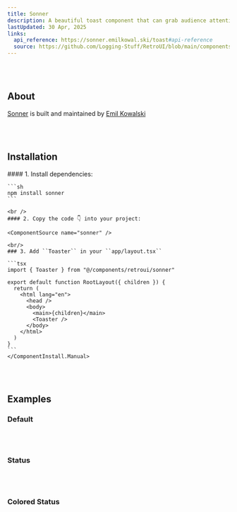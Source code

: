 ```yaml
---
title: Sonner
description: A beautiful toast component that can grab audience attention from any place.
lastUpdated: 30 Apr, 2025
links:
  api_reference: https://sonner.emilkowal.ski/toast#api-reference
  source: https://github.com/Logging-Stuff/RetroUI/blob/main/components/retroui/Sonner.tsx
---
```


<ComponentShowcase name="sonner-style-default" />
<br />
<br />

## About

[Sonner](https://sonner.emilkowal.ski) is built and maintained by [Emil Kowalski](https://x.com/emilkowalski_)

<br />
<br />

## Installation

<ComponentInstall>
  <ComponentInstall.Cli npmCommand="npx shadcn@latest add 'https://retroui.dev/r/sonner.json'" />
  <ComponentInstall.Manual>
    #### 1. Install dependencies:

    ```sh
    npm install sonner
    ```

    <br />
    #### 2. Copy the code 👇 into your project:

    <ComponentSource name="sonner" />

    <br/>
    ### 3. Add ``Toaster`` in your ``app/layout.tsx``

    ```tsx
    import { Toaster } from "@/components/retroui/sonner"

    export default function RootLayout({ children }) {
      return (
        <html lang="en">
          <head />
          <body>
            <main>{children}</main>
            <Toaster />
          </body>
        </html>
      )
    }
    ```
    </ComponentInstall.Manual>

</ComponentInstall>

<br />
<br />

## Examples

### Default

<ComponentShowcase name="sonner-style-default" />
<br />
<br />

### Status

<ComponentShowcase name="sonner-style-status" />
<br />
<br />

### Colored Status

<ComponentShowcase name="sonner-style-colored-status" />
